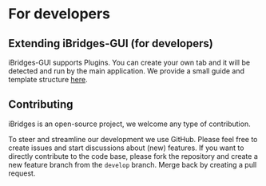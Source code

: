 # For developers

## Extending iBridges-GUI (for developers)
iBridges-GUI supports Plugins. You can create your own tab and it will be detected and run by the main application.
We provide a small guide and template structure [here](https://github.com/iBridges-for-iRODS/ibridges-gui-tab-example).

## Contributing
iBridges is an open-source project, we welcome any type of contribution. 

To steer and streamline our development we use GitHub. Please feel free to create issues and start discussions about (new) features.
If you want to directly contribute to the code base, please fork the repository and create a new feature branch from the `develop` branch. 
Merge back by creating a pull request.

